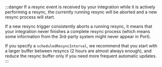 :::danger
If a resync event is received by your integration while it is actively performing a resync, the currently running resync will be aborted and a new resync process will start.

If a new resync trigger consistently aborts a running resync, it means that your integration never finishes a complete resync process (which means some information from the 3rd-party system might never appear in Port).

If you specify a `scheduledResyncInterval`, we recommend that you start with a larger buffer between resyncs (2 hours are almost always enough), and reduce the resync buffer only if you need more frequent automatic updates.
:::
